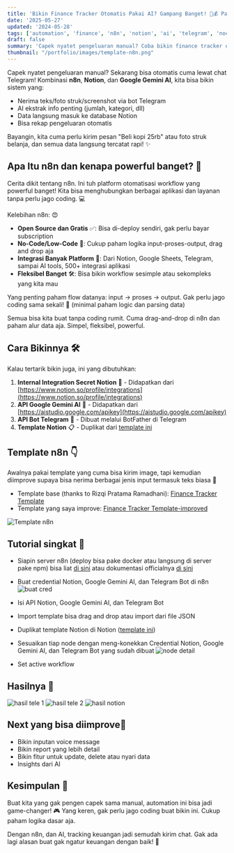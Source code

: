 ```yaml
---
title: 'Bikin Finance Tracker Otomatis Pakai AI? Gampang Banget! 🤖💰 Pakai Telegram, n8n, Gemini AI, Notion'
date: '2025-05-27'
updated: '2024-05-28'
tags: ['automation', 'finance', 'n8n', 'notion', 'ai', 'telegram', 'nocode', 'lowcode', 'gemini']
draft: false
summary: 'Capek nyatet pengeluaran manual? Coba bikin finance tracker otomatis pakai n8n, Notion, dan AI. Tinggal chat ke bot Telegram, semua data dirangkum AI dan langsung tercatat rapi di Notion! ✨'
thumbnail: "/portfolio/images/template-n8n.png"
---
```

Capek nyatet pengeluaran manual? Sekarang bisa otomatis cuma lewat chat Telegram! Kombinasi **n8n**, **Notion**, dan **Google Gemini AI**, kita bisa bikin sistem yang:

- Nerima teks/foto struk/screenshot via bot Telegram  
- AI ekstrak info penting (jumlah, kategori, dll)  
- Data langsung masuk ke database Notion  
- Bisa rekap pengeluaran otomatis  

Bayangin, kita cuma perlu kirim pesan "Beli kopi 25rb" atau foto struk belanja, dan semua data langsung tercatat rapi! ✨

## Apa Itu n8n dan kenapa powerful banget? 🚀

Cerita dikit tentang n8n. Ini tuh platform otomatisasi workflow yang powerful banget! Kita bisa menghubungkan berbagai aplikasi dan layanan tanpa perlu jago coding. 💻

Kelebihan n8n: 😍
- **Open Source dan Gratis** ✅: Bisa di-deploy sendiri, gak perlu bayar subscription
- **No-Code/Low-Code** 🧩: Cukup paham logika input-proses-output, drag and drop aja
- **Integrasi Banyak Platform** 🔄: Dari Notion, Google Sheets, Telegram, sampai AI tools, 500+ integrasi aplikasi
- **Fleksibel Banget** 🛠️: Bisa bikin workflow sesimple atau sekompleks yang kita mau

Yang penting paham flow datanya: input → proses → output. Gak perlu jago coding sama sekali! 🙌 (minimal paham logic dan parsing data)

Semua bisa kita buat tanpa coding rumit. Cuma drag-and-drop di n8n dan paham alur data aja. Simpel, fleksibel, powerful.

## Cara Bikinnya 🛠️
Kalau tertarik bikin juga, ini yang dibutuhkan:

1. **Internal Integration Secret Notion** 🔑 - Didapatkan dari [https://www.notion.so/profile/integrations](https://www.notion.so/profile/integrations)
2. **API Google Gemini AI** 🤖 - Didapatkan dari [https://aistudio.google.com/apikey](https://aistudio.google.com/apikey)
3. **API Bot Telegram** 💬 - Dibuat melalui BotFather di Telegram
4. **Template Notion** 📋 - Duplikat dari [template ini](https://battle-option-f5f.notion.site/200241ec407a80b4818ad5a1052d2b3d?v=200241ec407a81358320000cf264c9ae)

## Template n8n 👇
Awalnya pakai template yang cuma bisa kirim image, tapi kemudian diimprove supaya bisa nerima berbagai jenis input termasuk teks biasa 🔄

- Template base (thanks to Rizqi Pratama Ramadhani): [Finance Tracker Template](https://n8n.io/workflows/3960-automated-financial-tracker-telegram-invoices-to-notion-with-gemini-ai-reports/)
- Template yang saya improve: [Finance Tracker Template-improved](
https://drive.google.com/file/d/1tXEibyZChlPpIT8cK2rTpw3sY8D9msgq/view?usp=sharing
)

![Template n8n](/portfolio/images/template-n8n.png)

## Tutorial singkat 📝
- Siapin server n8n (deploy bisa pake docker atau langsung di server pake npm) bisa liat [di sini](https://twnb.nbtrisna.my.id/n8n-docker-install/) atau dokumentasi officialnya [di sini](https://docs.n8n.io/hosting/)


- Buat credential Notion, Google Gemini AI, dan Telegram Bot di n8n
![buat cred](/portfolio/images/buat-cred1.png)

- Isi API Notion, Google Gemini AI, dan Telegram Bot
- Import template bisa drag and drop atau import dari file JSON
- Duplikat template Notion di Notion ([template ini](https://battle-option-f5f.notion.site/200241ec407a80b4818ad5a1052d2b3d?v=200241ec407a81358320000cf264c9ae))

- Sesuaikan tiap node dengan meng-konekkan Credential Notion, Google Gemini AI, dan Telegram Bot yang sudah dibuat
![node detail](/portfolio/images/node-detail.png)

- Set active workflow

## Hasilnya 👀
![hasil tele 1](/portfolio/images/hasil1.png)
![hasil tele 2](/portfolio/images/hasil2.png)
![hasil notion](/portfolio/images/hasil-notion.png)

## Next yang bisa diimprove🚀
- Bikin inputan voice message
- Bikin report yang lebih detail
- Bikin fitur untuk update, delete atau nyari data
- Insights dari AI

## Kesimpulan 🎯

Buat kita yang gak pengen capek sama manual, automation ini bisa jadi game-changer! 🎮 Yang keren, gak perlu jago coding buat bikin ini. Cukup paham logika dasar aja.

Dengan n8n, dan AI, tracking keuangan jadi semudah kirim chat. Gak ada lagi alasan buat gak ngatur keuangan dengan baik! 💪
